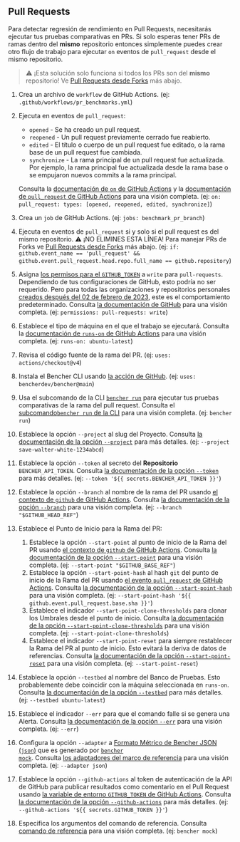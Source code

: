 
## Pull Requests

Para detectar regresión de rendimiento en Pull Requests, necesitarás ejecutar tus pruebas comparativas en PRs.
Si solo esperas tener PRs de ramas dentro del **mismo** repositorio
entonces simplemente puedes crear otro flujo de trabajo para ejecutar `on` eventos de `pull_request` desde el mismo repositorio.

> ⚠️ ¡Esta solución solo funciona si todos los PRs son del **mismo** repositorio!
> Ve [Pull Requests desde Forks][pull requests from forks] más abajo.

<PullRequestsCode />

1. Crea un archivo de `workflow` de GitHub Actions.
   (ej: `.github/workflows/pr_benchmarks.yml`)
2. Ejecuta en eventos de `pull_request`:
   - `opened` - Se ha creado un pull request.
   - `reopened` - Un pull request previamente cerrado fue reabierto.
   - `edited` - El título o cuerpo de un pull request fue editado, o la rama base de un pull request fue cambiada.
   - `synchronize` - La rama principal de un pull request fue actualizada.
   Por ejemplo, la rama principal fue actualizada desde la rama base o se empujaron nuevos commits a la rama principal.

   Consulta la [documentación de `on` de GitHub Actions][github actions on]
   y la [documentación de `pull_request` de GitHub Actions][github action pull_request] para una visión completa.
   (ej: `on: pull_request: types: [opened, reopened, edited, synchronize]`)
3. Crea un `job` de GitHub Actions.
   (ej: `jobs: benchmark_pr_branch`)
4. Ejecuta en eventos de `pull_request` si y solo si el pull request es del mismo repositorio.
   ⚠️ ¡NO ELIMINES ESTA LÍNEA!
   Para manejar PRs de Forks ve [Pull Requests desde Forks][pull requests from forks] más abajo.
   (ej: `if: github.event_name == 'pull_request' && github.event.pull_request.head.repo.full_name == github.repository`)
5. Asigna [los permisos para el `GITHUB_TOKEN`][github token permissions]
   a `write` para `pull-requests`.
   Dependiendo de tus configuraciones de GitHub, esto podría no ser requerido.
   Pero para todas las organizaciones y repositorios personales
   [creados después del 02 de febrero de 2023][github token read only],
   este es el comportamiento predeterminado.
   Consulta [la documentación de GitHub][github token permissions security]
   para una visión completa.
   (ej: `permissions: pull-requests: write`)
6. Establece el tipo de máquina en el que el trabajo se ejecutará.
   Consulta la [documentación de `runs-on` de GitHub Actions][github actions runs-on]
   para una visión completa.
   (ej: `runs-on: ubuntu-latest`)
7. Revisa el código fuente de la rama del PR.
   (ej: `uses: actions/checkout@v4`)
8. Instala el Bencher CLI usando [la acción de GitHub][bencher cli github action].
   (ej: `uses: bencherdev/bencher@main`)
9. Usa el subcomando de la CLI <code><a href="/es/docs/explanation/bencher-run/">bencher run</a></code> 
   para ejecutar tus pruebas comparativas de la rama del pull request.
   Consulta el [subcomando`bencher run` de la CLI][bencher run] para una visión completa.
   (ej: `bencher run`)
10. Establece la opción `--project` al slug del Proyecto.
    Consulta [la documentación de la opción `--project`][project option] para más detalles.
    (ej: `--project save-walter-white-1234abcd`)
11. Establece la opción `--token` al secreto del **Repositorio** `BENCHER_API_TOKEN`.
    Consulta [la documentación de la opción `--token`][token option] para más detalles.
    (ej: `--token '${{ secrets.BENCHER_API_TOKEN }}'`)
12. Establece la opción `--branch` al nombre de la rama del PR
    usando [el contexto de `github` de GitHub Actions][github actions context].
    Consulta [la documentación de la opción `--branch`][branch option] para una visión completa.
    (ej: `--branch "$GITHUB_HEAD_REF"`)
13. Establece el Punto de Inicio para la Rama del PR:
    1. Establece la opción `--start-point` al punto de inicio de la Rama del PR
    usando [el contexto de `github` de GitHub Actions][github actions context].
    Consulta [la documentación de la opción `--start-point`][start point] para una visión completa.
    (ej: `--start-point "$GITHUB_BASE_REF"`)
    2. Establece la opción `--start-point-hash` al hash `git` del punto de inicio de la Rama del PR
    usando [el evento `pull_request` de GitHub Actions][github action pull_request].
    Consulta [la documentación de la opción `--start-point-hash`][start point hash] para una visión completa.
    (ej: `--start-point-hash '${{ github.event.pull_request.base.sha }}'`)
    3. Establece el indicador `--start-point-clone-thresholds` para clonar los Umbrales desde el punto de inicio.
    Consulta [la documentación de la opción `--start-point-clone-thresholds`][start point clone thresholds] para una visión completa.
    (ej: `--start-point-clone-thresholds`)
    4. Establece el indicador `--start-point-reset` para siempre restablecer la Rama del PR al punto de inicio.
    Esto evitará la deriva de datos de referencias.
    Consulta [la documentación de la opción `--start-point-reset`][start point reset] para una visión completa.
    (ej: `--start-point-reset`)
14. Establece la opción `--testbed` al nombre del Banco de Pruebas.
    Esto probablemente debe coincidir con la máquina seleccionada en `runs-on`.
    Consulta [la documentación de la opción `--testbed`][testbed option] para más detalles.
    (ej: `--testbed ubuntu-latest`)
15. Establece el indicador `--err` para que el comando falle si se genera una Alerta.
   Consulta [la documentación de la opción `--err`][alert err] para una visión completa.
   (ej: `--err`)
16. Configura la opción `--adapter` a [Formato Métrico de Bencher JSON (`json`)][bmf] que es generado por <code><a href="/es/docs/reference/bencher-metric-format/#bencher-mock">bencher mock</a></code>.
   Consulta [los adaptadores del marco de referencia][adapter json] para una visión completa.
   (ej: `--adapter json`)
17. Establece la opción `--github-actions` al token de autenticación de la API de GitHub para publicar resultados como comentario en el Pull Request usando
    [la variable de entorno `GITHUB_TOKEN` de GitHub Actions][github token].
    Consulta [la documentación de la opción `--github-actions`][github actions option] para más detalles.
    (ej: `--github-actions '${{ secrets.GITHUB_TOKEN }}'`)
18. Especifica los argumentos del comando de referencia.
    Consulta [comando de referencia][command argument] para una visión completa.
    (ej: `bencher mock`)

<PullRequestsClosed />

[github actions on]: https://docs.github.com/en/actions/using-workflows/workflow-syntax-for-github-actions#on
[github action pull_request]: https://docs.github.com/en/webhooks/webhook-events-and-payloads#pull_request
[github token permissions]: https://docs.github.com/en/actions/using-jobs/assigning-permissions-to-jobs#setting-the-github_token-permissions-for-a-specific-job
[github token read only]: https://github.blog/changelog/2023-02-02-github-actions-updating-the-default-github_token-permissions-to-read-only/
[github token permissions security]: https://docs.github.com/en/actions/security-guides/automatic-token-authentication#modifying-the-permissions-for-the-github_token
[github actions runs-on]: https://docs.github.com/en/actions/using-workflows/workflow-syntax-for-github-actions#jobsjob_idruns-on
[bencher cli github action]: https://github.com/marketplace/actions/bencher-cli
[github actions context]: https://docs.github.com/en/actions/learn-github-actions/contexts#github-context
[github token]: https://docs.github.com/en/actions/security-guides/automatic-token-authentication

[bencher run]: /es/docs/explanation/bencher-run/
[project option]: /es/docs/explanation/bencher-run/#--project-project
[token option]: /es/docs/explanation/bencher-run/#--token-token
[branch option]: /es/docs/explanation/branch-selection/#--branch-branch
[start point]: /es/docs/explanation/branch-selection/#--start-point-branch
[start point hash]: /es/docs/explanation/branch-selection/#--start-point-hash-hash
[start point clone thresholds]: /es/docs/explanation/branch-selection/#--start-point-clone-thresholds
[start point reset]: /es/docs/explanation/branch-selection/#--start-point-reset
[testbed option]: /es/docs/explanation/bencher-run/#--testbed-testbed
[alert err]: /es/docs/explanation/thresholds/#--err
[bmf]: /es/docs/reference/bencher-metric-format/
[adapter json]: /es/docs/explanation/adapters/#-json
[github actions option]: /es/docs/explanation/bencher-run/#--github-actions-github_token
[command argument]: /es/docs/explanation/bencher-run/#benchmark-command

[pull requests from forks]: #pull-requests-from-forks
